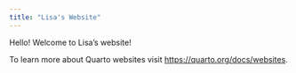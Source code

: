 ```yaml
---
title: "Lisa's Website"
---
```


Hello! Welcome to Lisa's website!

To learn more about Quarto websites visit <https://quarto.org/docs/websites>.

